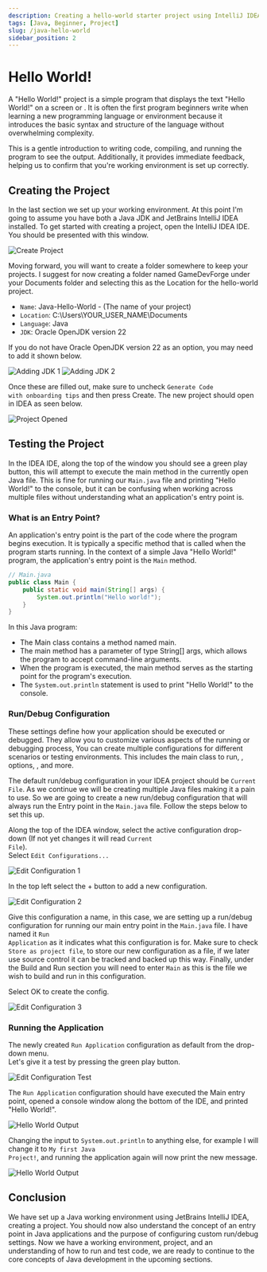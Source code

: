 ```yaml
---
description: Creating a hello-world starter project using IntelliJ IDEA.
tags: [Java, Beginner, Project]
slug: /java-hello-world
sidebar_position: 2
---
```



# Hello World!

A "Hello World!" project is a simple program that displays the text "Hello World!" on a screen or <TextTooltip text="console"/>.
It is often the first program beginners write when learning a new programming language or environment because it introduces the basic
syntax and structure of the language without overwhelming complexity.

This is a gentle introduction to writing code, compiling, and running the program to see the output.
Additionally, it provides immediate feedback, helping us to confirm that you're working environment is set up correctly.

## Creating the Project

In the last section we set up your working environment. At this point I'm going to assume you have both a Java JDK and JetBrains IntelliJ IDEA installed.
To get started with creating a project, open the IntelliJ IDEA IDE. You should be presented with this window.

![Create Project](./img/IntelliJ_IDEA_CreateProjectWindow.webp)

Moving forward, you will want to create a folder somewhere to keep your projects.
I suggest for now creating a folder named GameDevForge under your Documents folder and selecting this as the Location for the hello-world project.

- <code>Name</code>: Java-Hello-World - (The name of your project)
- <code>Location</code>: C:\Users\YOUR_USER_NAME\Documents
- <code>Language</code>: Java
- <code>JDK</code>: Oracle OpenJDK version 22

If you do not have Oracle OpenJDK version 22 as an option, you may need to add it shown below.

![Adding JDK 1](./img/IntelliJ_IDEA_SelectJDK_1.webp)
![Adding JDK 2](./img/IntelliJ_IDEA_SelectJDK_2.webp)

Once these are filled out, make sure to uncheck <code>Generate Code with onboarding tips</code> and then press Create. The new project should open in IDEA as seen below.

![Project Opened](./img/IDEA_OpenedProject.webp)

## Testing the Project

In the IDEA IDE, along the top of the window you should see a green play button, this will attempt to execute the main method in the currently open Java file.
This is fine for running our <code>Main.java</code> file and printing "Hello World!" to the console, but it can be confusing when working across multiple files without understanding
what an application's entry point is.

### What is an Entry Point?

An application's entry point is the part of the code where the program begins execution.
It is typically a specific method that is called when the program starts running.
In the context of a simple Java "Hello World!" program, the application's entry point is the <code>Main</code> method.

```java
// Main.java
public class Main {
    public static void main(String[] args) {
        System.out.println("Hello world!");
    }
}
```

In this Java program:

- The Main class contains a method named main.
- The main method has a parameter of type String[] args, which allows the program to accept command-line arguments.
- When the program is executed, the main method serves as the starting point for the program's execution.
- The <code>System.out.println</code> statement is used to print "Hello World!" to the console.

### Run/Debug Configuration

These settings define how your application should be executed or debugged.
They allow you to customize various aspects of the running or debugging process, You can create multiple configurations for different scenarios or testing environments.
This includes the main class to run, <TextTooltip text="program arguments"/>, <TextTooltip text="JVM"/> options, <TextTooltip text="environment variables"/>, and more.

The default run/debug configuration in your IDEA project should be <code>Current File</code>. As we continue we will be creating multiple Java files making it a pain to use.
So we are going to create a new run/debug configuration that will always run the Entry point in the <code>Main.java</code> file. Follow the steps below to set this up.

Along the top of the IDEA window, select the active configuration drop-down (If not yet changes it will read <code>Current File</code>).\
Select <code>Edit Configurations...</code>

![Edit Configuration 1](./img/IDEA_Configuration_1.webp)

In the top left select the + button to add a new configuration.

![Edit Configuration 2](./img/IDEA_Configuration_2.webp)

Give this configuration a name, in this case, we are setting up a run/debug configuration for running our main entry point in the <code>Main.java</code> file.
I have named it <code>Run Application</code> as it indicates what this configuration is for. Make sure to check <code>Store as project file</code>,
to store our new configuration as a file, if we later use source control it can be tracked and backed up this way. Finally, under the Build and Run section you will need to enter
<code>Main</code> as this is the file we wish to build and run in this configuration.

Select OK to create the config.

![Edit Configuration 3](./img/IDEA_Configuration_3.webp)

### Running the Application

The newly created <code>Run Application</code> configuration as default from the drop-down menu.\
Let's give it a test by pressing the green play button.

![Edit Configuration Test](./img/IDEA_Configuration_Test.webp)

The <code>Run Application</code> configuration should have executed the Main entry point,
opened a console window along the bottom of the IDE, and printed "Hello World!".

![Hello World Output](./img/IDEA_Hello_World_Output.webp)

Changing the input to <code>System.out.println</code> to anything else, for example I will change it to <code>My first Java Project!</code>, and running the application again will now print the new message.

![Hello World Output](./img/IDEA_Hello_World_Output_2.webp)

## Conclusion

We have set up a Java working environment using JetBrains IntelliJ IDEA, creating a <TextTooltip text="hello-world"/> project.
You should now also understand the concept of an entry point in Java applications and the purpose of configuring custom run/debug settings.
Now we have a working environment, project, and an understanding of how to run and test code, we are ready to continue to the core concepts
of Java development in the upcoming sections.